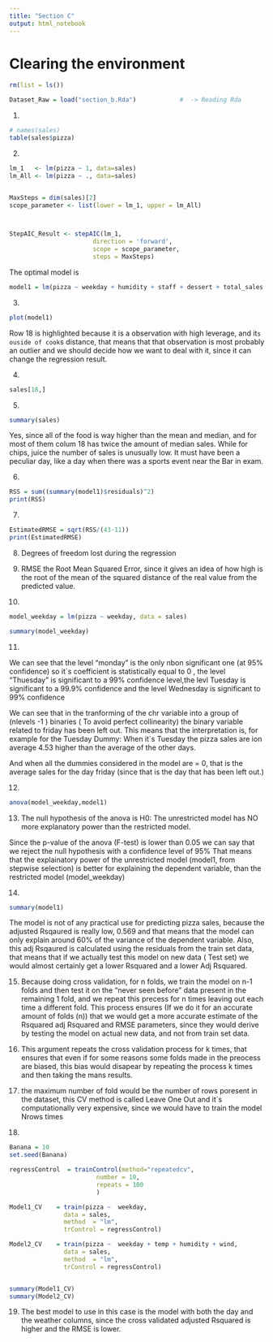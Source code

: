 ---
title: "Section C"
output: html_notebook
---



# Clearing the environment
```{r}
rm(list = ls())

```


```{r}
Dataset_Raw = load("section_b.Rda")            #  -> Reading Rda

```

1.
```{r}
# names(sales) 
table(sales$pizza)
```

2.
```{r}

lm_1   <- lm(pizza ~ 1, data=sales)
lm_All <- lm(pizza ~ ., data=sales)


MaxSteps = dim(sales)[2]
scope_parameter <- list(lower = lm_1, upper = lm_All)



StepAIC_Result <- stepAIC(lm_1, 
                       direction = 'forward',
                       scope = scope_parameter,
                       steps = MaxSteps)

```

The optimal model is

```{r}
model1 = lm(pizza ~ weekday + humidity + staff + dessert + total_sales +soda, data = sales)
```



3.
```{r}
plot(model1)
```

Row 18 is highlighted because it is a observation with high leverage, and it`s ouside of cook`s distance, that means that that observation is most probably an outlier and we should decide how we want to deal with  it, since it can change the regression result.

4.
```{r}
sales[18,]
```
5.


```{r}
summary(sales)

```
Yes, since all of the food is way higher than the mean and median, and for most of them colum 18 has twice the amount of median sales.
While for chips, juice the number of sales is unusually low.
It must have been a peculiar day, like a day when there was a sports event near the Bar in exam.



6.
```{r}
RSS = sum((summary(model1)$residuals)^2)
print(RSS)
```

7.
```{r}
EstimatedRMSE = sqrt(RSS/(43-11))
print(EstimatedRMSE)
```

8.
Degrees of freedom lost during the regression

9.
RMSE the Root Mean Squared Error, since it gives an idea of how high is the root of the mean of the squared distance of the real value from the predicted value.

10.
```{r}
model_weekday = lm(pizza ~ weekday, data = sales)

summary(model_weekday)
```
11.

We can see that the level "monday" is the only nbon significant one (at 95% confidence) so it`s coefficient is statistically equal to 0 , the level "Thuesday" is significant to a 99% confidence level,the levl Tuesday is significant to a 99.9% confidence and the level Wednesday is significant to 99% confidence

We can see that in the tranforming of the chr variable into a group of (nlevels -1 ) binaries ( To avoid perfect collinearity) the binary variable related to friday has been left out.
This means that the interpretation is, for example for the Tuesday Dummy:
When it`s Tuesday the pizza sales are ion average 4.53 higher than the average of the other days.

And when all the dummies considered in the model are = 0, that is the average sales for the day friday (since that is the day that has been left out.)

12.
```{r}
anova(model_weekday,model1)
```

13.
The null hypothesis of the anova is
H0: The unrestricted model has NO more explanatory power than the restricted model.

Since the p-value of the anova (F-test) is lower than 0.05 we can say that we reject the null hypothesis with a confidence level of 95%
That means that the explainatory power of the unrestricted model (model1, from stepwise selection) is better for explaining the dependent variable, than the restricted model (model_weekday)


14.
```{r}
summary(model1)
```
The model is not of any practical use for predicting pizza sales, because the adjusted Rsqaured is really low, 0.569 and that means that the model can only explain around 60% of the variance of the dependent variable.
Also, this adj Rsqaured is calculated using the residuals from the train set data, that means that if we actually test this model on new data ( Test set) we would almost certainly get a lower Rsquared and a lower Adj Rsquared.

15.
Because doing cross validation, for n folds, we train the model on n-1 folds and then test it on the "never seen before" data present in the remaining 1 fold, and we repeat this precess for n times leaving out each time a different fold.
This process ensures (If we do it for an accurate amount of folds (n)) that we would get a more accurate estimate of the Rsquared  adj Rsquared and RMSE parameters, since they would derive by testing the model on actual new data, and not from train set data.

16.
This argument repeats the cross validation process for k times, that ensures that even if for some reasons some folds made in the preocess are biased, this bias would disapear by repeating the process k times and then taking the mans results.

17.
the maximum number of fold would be the number of rows poresent in the dataset, this CV method is called Leave One Out and it`s computationally very expensive, since we would have to train the model Nrows times


18.
```{r}
Banana = 10
set.seed(Banana)

regressControl  = trainControl(method="repeatedcv",
                        number = 10,
                        repeats = 100
                        )      

Model1_CV    = train(pizza ~  weekday,
               data = sales,
               method  = "lm",
               trControl = regressControl)

Model2_CV    = train(pizza ~  weekday + temp + humidity + wind,
               data = sales,
               method  = "lm",
               trControl = regressControl)


summary(Model1_CV)
summary(Model2_CV)
```

19.
The best model to use in this case is the model with both the day and the weather columns, since the cross validated adjusted Rsquared is higher and the RMSE is lower.
